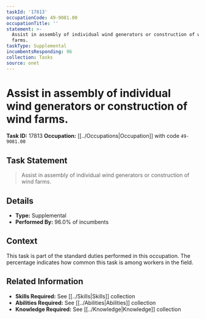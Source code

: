 ```yaml
---
taskId: '17813'
occupationCode: 49-9081.00
occupationTitle: ''
statement: >-
  Assist in assembly of individual wind generators or construction of wind
  farms.
taskType: Supplemental
incumbentsResponding: 96
collection: Tasks
source: onet
---
```

# Assist in assembly of individual wind generators or construction of wind farms.

**Task ID:** 17813
**Occupation:** [[../Occupations|Occupation]] with code `49-9081.00`

## Task Statement

> Assist in assembly of individual wind generators or construction of wind farms.

## Details

- **Type:** Supplemental
- **Performed By:** 96.0% of incumbents

## Context

This task is part of the standard duties performed in this occupation. The percentage indicates how common this task is among workers in the field.

## Related Information

- **Skills Required:** See [[../Skills|Skills]] collection
- **Abilities Required:** See [[../Abilities|Abilities]] collection
- **Knowledge Required:** See [[../Knowledge|Knowledge]] collection
